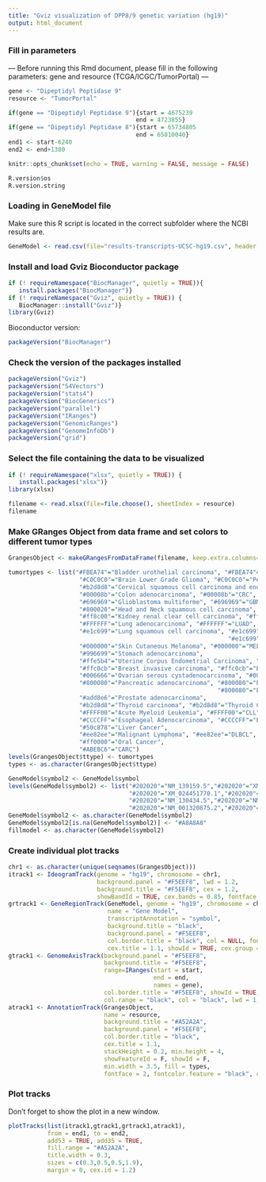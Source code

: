 ```yaml
---
title: "Gviz visualization of DPP8/9 genetic variation (hg19)"
output: html_document
---
```


### Fill in parameters

--- Before running this Rmd document, please fill in the following parameters: gene and resource (TCGA/ICGC/TumorPortal) ---

```r
gene <- "Dipeptidyl Peptidase 9"
resource <- "TumorPortal"

if(gene == "Dipeptidyl Peptidase 9"){start = 4675239 
                                    end = 4723855}
if(gene == "Dipeptidyl Peptidase 8"){start = 65734805
                                    end = 65810040}
end1 <- start-6240
end2 <- end+1380
```

```r
knitr::opts_chunk$set(echo = TRUE, warning = FALSE, message = FALSE)
```

```r
R.version$os
R.version.string
```

### Loading in GeneModel file

Make sure this R script is located in the correct subfolder where the NCBI results are.

```r
GeneModel <- read.csv(file="results-transcripts-UCSC-hg19.csv", header = TRUE, sep=";")
```

### Install and load Gviz Bioconductor package

```r
if (! requireNamespace("BiocManager", quietly = TRUE)){
   install.packages("BiocManager")}
if (! requireNamespace("Gviz", quietly = TRUE)) {
   BiocManager::install("Gviz")}
library(Gviz)
```

Bioconductor version:

```r
packageVersion("BiocManager")
```

### Check the version of the packages installed

```r
packageVersion("Gviz")
packageVersion("S4Vectors")
packageVersion("stats4")
packageVersion("BiocGenerics")
packageVersion("parallel")
packageVersion("IRanges")
packageVersion("GenomicRanges")
packageVersion("GenomeInfoDb")
packageVersion("grid")
```

### Select the file containing the data to be visualized

```r
if (! requireNamespace("xlsx", quietly = TRUE)) {
   install.packages("xlsx")}
library(xlsx)

filename <- read.xlsx(file=file.choose(), sheetIndex = resource)
filename
```

### Make GRanges Object from data frame and set colors to different tumor types

```r
GrangesObject <- makeGRangesFromDataFrame(filename, keep.extra.columns=TRUE)

tumortypes <- list("#FBEA74"="Bladder urothelial carcinoma", "#FBEA74"="Bladder Urothelial carcinoma","#FBEA74"="BLCA",
                    "#C0C0C0"="Brain Lower Grade Glioma", "#C0C0C0"="Pediatric Brain Cancer",
                    "#b2d8d8"="Cervical squamous cell carcinoma and endocervical adenocarcinoma",
                    "#00008b"="Colon adenocarcinoma", "#00008b"="CRC",
                    "#696969"="Glioblastoma multiforme", "#696969"="GBM",
                    "#800020"="Head and Neck squamous cell carcinoma", "#800020"="HNSC",
                    "#ff8c00"="Kidney renal clear cell carcinoma", "#ff8c00"="Renal Cell Cancer","#ff8c00"="KIRC",
                    "#FFFFFF"="Lung adenocarcinoma", "#FFFFFF"="LUAD",
                    "#e1c699"="Lung squamous cell carcinoma", "#e1c699"="Lung Cancer - Squamous cell carcinoma",  
                                                              "#e1c699"="LUSC",
                    "#000000"="Skin Cutaneous Melanoma", "#000000"="MEL",
                    "#996699"="Stomach adenocarcinoma",
                    "#ffe5b4"="Uterine Corpus Endometrial Carcinoma", "#ffe5b4"="UCEC",
                    "#ffc0cb"="Breast invasive carcinoma", "#ffc0cb"="Breast Triple Negative/Lobular Cancer", "#ffc0cb"="BRCA",
                    "#006666"="Ovarian serous cystadenocarcinoma", "#006666"="Ovarian Cancer", "#006666"="OV",
                    "#800080"="Pancreatic adenocarcinoma", "#800080"="Pancreatic Cancer", 
                                                           "#800080"="Pancreatic Cancer Endocrine neoplasms",
                    "#add8e6"="Prostate adenocarcinoma",
                    "#b2d8d8"="Thyroid carcinoma", "#b2d8d8"="Thyroid Cancer",
                    "#FFFF00"="Acute Myeloid Leukemia", "#FFFF00"="CLL",
                    "#CCCCFF"="Esophageal Adenocarcinoma", "#CCCCFF"="ESO",
                    "#50c878"="Liver Cancer",
                    "#ee82ee"="Malignant Lymphoma", "#ee82ee"="DLBCL",
                    "#ff0000"="Oral Cancer",
                    "#ABEBC6"="CARC")
levels(GrangesObject$ttype) <- tumortypes
types <- as.character(GrangesObject$ttype)

GeneModel$symbol2 <- GeneModel$symbol
levels(GeneModel$symbol2) <- list("#202020"="NM_139159.5","#202020"="XM_011528408.1",
                                  "#202020"="XM_024451770.1","#202020"="XM_011528410.1",
                                  "#202020"="NM_130434.5","#202020"="NM_001320876.2",
                                  "#202020"="NM_001320875.2","#202020"="NM_197960.4")
GeneModel$symbol2 <- as.character(GeneModel$symbol2)
GeneModel$symbol2[is.na(GeneModel$symbol2)] <- "#A8A8A8"
fillmodel <- as.character(GeneModel$symbol2)
```

### Create individual plot tracks

```r
chr1 <- as.character(unique(seqnames(GrangesObject)))
itrack1 <- IdeogramTrack(genome = "hg19", chromosome = chr1,
                         background.panel = "#F5EEF8", lwd = 1.2,
                         background.title = "#F5EEF8", cex = 1.2,
                         showBandId = TRUE, cex.bands = 0.85, fontface = 2)
grtrack1 <- GeneRegionTrack(GeneModel, genome = "hg19", chromosome = chr1, 
                            name = "Gene Model",
                            transcriptAnnotation = "symbol",
                            background.title = "black",
                            background.panel = "#F5EEF8",
                            col.border.title = "black", col = NULL, fontface = 2,
                            cex.title = 1.1, showId = TRUE, cex.group = 0.9, fill = fillmodel)
gtrack1 <- GenomeAxisTrack(background.panel = "#F5EEF8",
                           background.title = "#F5EEF8", 
                           range=IRanges(start = start,
                                         end = end,
                                         names = gene),
                           col.border.title = "#F5EEF8", showId = TRUE, cex = 1.1,
                           col.range = "black", col = "black", lwd = 1, fontface = 2)
atrack1 <- AnnotationTrack(GrangesObject,
                           name = resource,
                           background.title = "#A52A2A",
                           background.panel = "#F5EEF8",
                           col.border.title = "black",
                           cex.title = 1.1, 
                           stackHeight = 0.2, min.height = 4,
                           showFeatureId = F, showId = F, 
                           min.width = 3.5, fill = types, 
                           fontface = 2, fontcolor.feature = "black", col = "dark grey")
```

### Plot tracks

Don't forget to show the plot in a new window.

```r
plotTracks(list(itrack1,gtrack1,grtrack1,atrack1),
           from = end1, to = end2, 
           add53 = TRUE, add35 = TRUE,
           fill.range = "#A52A2A",
           title.width = 0.3, 
           sizes = c(0.3,0.5,0.5,1.9),
           margin = 0, cex.id = 1.2)
```